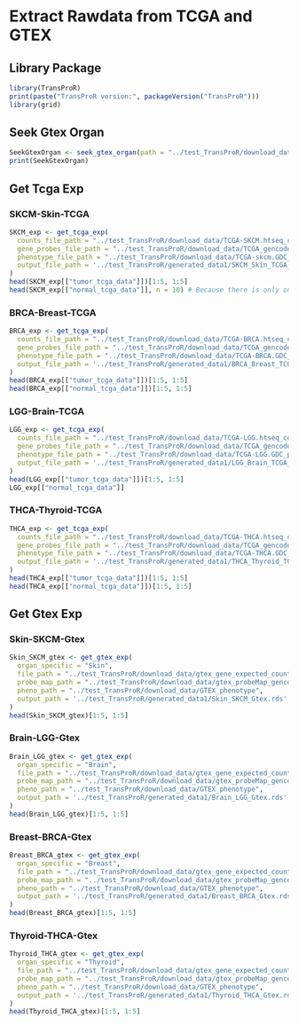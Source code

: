 # Extract Rawdata from TCGA and GTEX

## Library Package

```r
library(TransProR)
print(paste("TransProR version:", packageVersion("TransProR")))
library(grid)
```

## Seek Gtex Organ
```r
SeekGtexOrgan <- seek_gtex_organ(path = "../test_TransProR/download_data/GTEX_phenotype")
print(SeekGtexOrgan)
```


## Get Tcga Exp

### SKCM-Skin-TCGA
```r
SKCM_exp <- get_tcga_exp(
  counts_file_path = "../test_TransProR/download_data/TCGA-SKCM.htseq_counts.tsv", 
  gene_probes_file_path = "../test_TransProR/download_data/TCGA_gencode.v22.annotation.gene.probeMap",
  phenotype_file_path = "../test_TransProR/download_data/TCGA-skcm.GDC_phenotype.tsv", 
  output_file_path = '../test_TransProR/generated_data1/SKCM_Skin_TCGA_exp.rds'
)
head(SKCM_exp[["tumor_tcga_data"]])[1:5, 1:5]
head(SKCM_exp[["normal_tcga_data"]], n = 10) # Because there is only one column.
```




### BRCA-Breast-TCGA
```r
BRCA_exp <- get_tcga_exp(
  counts_file_path = "../test_TransProR/download_data/TCGA-BRCA.htseq_counts.tsv", 
  gene_probes_file_path = "../test_TransProR/download_data/TCGA_gencode.v22.annotation.gene.probeMap",
  phenotype_file_path = "../test_TransProR/download_data/TCGA-BRCA.GDC_phenotype.tsv", 
  output_file_path = '../test_TransProR/generated_data1/BRCA_Breast_TCGA_exp.rds'
)
head(BRCA_exp[["tumor_tcga_data"]])[1:5, 1:5]
head(BRCA_exp[["normal_tcga_data"]])[1:5, 1:5]
```

### LGG-Brain-TCGA
```r
LGG_exp <- get_tcga_exp(
  counts_file_path = "../test_TransProR/download_data/TCGA-LGG.htseq_counts.tsv", 
  gene_probes_file_path = "../test_TransProR/download_data/TCGA_gencode.v22.annotation.gene.probeMap",
  phenotype_file_path = "../test_TransProR/download_data/TCGA-LGG.GDC_phenotype.tsv", 
  output_file_path = '../test_TransProR/generated_data1/LGG_Brain_TCGA_exp.rds'
)
head(LGG_exp[["tumor_tcga_data"]])[1:5, 1:5]
LGG_exp[["normal_tcga_data"]]
```

### THCA-Thyroid-TCGA
```r
THCA_exp <- get_tcga_exp(
  counts_file_path = "../test_TransProR/download_data/TCGA-THCA.htseq_counts.tsv", 
  gene_probes_file_path = "../test_TransProR/download_data/TCGA_gencode.v22.annotation.gene.probeMap",
  phenotype_file_path = "../test_TransProR/download_data/TCGA-THCA.GDC_phenotype.tsv", 
  output_file_path = '../test_TransProR/generated_data1/THCA_Thyroid_TCGA_exp.rds'
)
head(THCA_exp[["tumor_tcga_data"]])[1:5, 1:5]
head(THCA_exp[["normal_tcga_data"]])[1:5, 1:5]
```

## Get Gtex Exp

### Skin-SKCM-Gtex
```r
Skin_SKCM_gtex <- get_gtex_exp(
  organ_specific = "Skin",
  file_path = "../test_TransProR/download_data/gtex_gene_expected_count", 
  probe_map_path = "../test_TransProR/download_data/gtex_probeMap_gencode.v23.annotation.gene.probemap",
  pheno_path = "../test_TransProR/download_data/GTEX_phenotype", 
  output_path = '../test_TransProR/generated_data1/Skin_SKCM_Gtex.rds'
)
head(Skin_SKCM_gtex)[1:5, 1:5]
```

### Brain-LGG-Gtex
```r
Brain_LGG_gtex <- get_gtex_exp(
  organ_specific = "Brain",
  file_path = "../test_TransProR/download_data/gtex_gene_expected_count", 
  probe_map_path = "../test_TransProR/download_data/gtex_probeMap_gencode.v23.annotation.gene.probemap",
  pheno_path = "../test_TransProR/download_data/GTEX_phenotype", 
  output_path = '../test_TransProR/generated_data1/Brain_LGG_Gtex.rds'
)
head(Brain_LGG_gtex)[1:5, 1:5]
```

### Breast-BRCA-Gtex
```r
Breast_BRCA_gtex <- get_gtex_exp(
  organ_specific = "Breast",
  file_path = "../test_TransProR/download_data/gtex_gene_expected_count", 
  probe_map_path = "../test_TransProR/download_data/gtex_probeMap_gencode.v23.annotation.gene.probemap",
  pheno_path = "../test_TransProR/download_data/GTEX_phenotype", 
  output_path = '../test_TransProR/generated_data1/Breast_BRCA_Gtex.rds'
)
head(Breast_BRCA_gtex)[1:5, 1:5]
```




### Thyroid-THCA-Gtex
```r
Thyroid_THCA_gtex <- get_gtex_exp(
  organ_specific = "Thyroid",
  file_path = "../test_TransProR/download_data/gtex_gene_expected_count", 
  probe_map_path = "../test_TransProR/download_data/gtex_probeMap_gencode.v23.annotation.gene.probemap",
  pheno_path = "../test_TransProR/download_data/GTEX_phenotype", 
  output_path = '../test_TransProR/generated_data1/Thyroid_THCA_Gtex.rds'
)
head(Thyroid_THCA_gtex)[1:5, 1:5]
```